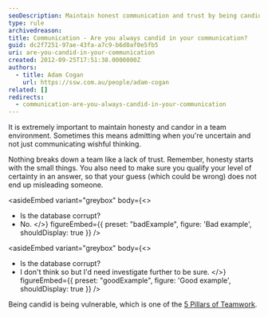 ```yaml
---
seoDescription: Maintain honest communication and trust by being candid and admitting uncertainty, rather than spreading wishful thinking.
type: rule
archivedreason:
title: Communication - Are you always candid in your communication?
guid: dc2f7251-97ae-43fa-a7c9-b6d0af0e5fb5
uri: are-you-candid-in-your-communication
created: 2012-09-25T17:51:38.0000000Z
authors:
  - title: Adam Cogan
    url: https://ssw.com.au/people/adam-cogan
related: []
redirects:
  - communication-are-you-always-candid-in-your-communication
---
```


It is extremely important to maintain honesty and candor in a team environment. Sometimes this means admitting when you're uncertain and not just communicating wishful thinking.

Nothing breaks down a team like a lack of trust. Remember, honesty starts with the small things.
You also need to make sure you qualify your level of certainty in an answer, so that your guess (which could be wrong) does not end up misleading someone.

<asideEmbed
  variant="greybox"
  body={<>
    
* Is the database corrupt?
* No.
  </>}
  figureEmbed={{
    preset: "badExample",
    figure: 'Bad example',
    shouldDisplay: true
  }}
/>

<asideEmbed
  variant="greybox"
  body={<>
    
* Is the database corrupt?
* I don't think so but I'd need investigate further to be sure.
  </>}
  figureEmbed={{
    preset: "goodExample",
    figure: 'Good example',
    shouldDisplay: true
  }}
/>

Being candid is being vulnerable, which is one of the [5 Pillars of Teamwork](/do-you-know-the-5-pillars-of-teamwork).